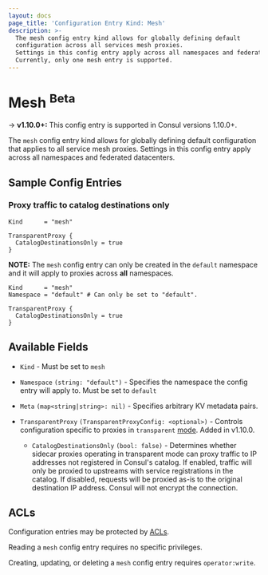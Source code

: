 ```yaml
---
layout: docs
page_title: 'Configuration Entry Kind: Mesh'
description: >-
  The mesh config entry kind allows for globally defining default
  configuration across all services mesh proxies.
  Settings in this config entry apply across all namespaces and federated datacenters.
  Currently, only one mesh entry is supported.
---
```


# Mesh <sup>Beta</sup>

-> **v1.10.0+:** This config entry is supported in Consul versions 1.10.0+.

The `mesh` config entry kind allows for globally defining
default configuration that applies to all service mesh proxies.
Settings in this config entry apply across all namespaces and federated datacenters.

## Sample Config Entries

### Proxy traffic to catalog destinations only

<Tabs>
<Tab heading="HCL">

```hcl
Kind      = "mesh"

TransparentProxy {
  CatalogDestinationsOnly = true
}
```

</Tab>
<Tab heading="HCL (Consul Enterprise)">

**NOTE:** The `mesh` config entry can only be created in the `default`
namespace and it will apply to proxies across **all** namespaces.

```hcl
Kind      = "mesh"
Namespace = "default" # Can only be set to "default".

TransparentProxy {
  CatalogDestinationsOnly = true
}
```

</Tab>
</Tabs>

## Available Fields

- `Kind` - Must be set to `mesh`

- `Namespace` `(string: "default")` <EnterpriseAlert inline /> - Specifies the namespace the config entry will apply to.
  Must be set to `default`

- `Meta` `(map<string|string>: nil)` - Specifies arbitrary KV metadata pairs.

- `TransparentProxy` `(TransparentProxyConfig: <optional>)` - Controls configuration specific to proxies in
  `transparent` [mode](/docs/connect/config-entries/service-defaults#mode). Added in v1.10.0.

  - `CatalogDestinationsOnly` `(bool: false)` - Determines whether sidecar proxies operating in transparent mode can
    proxy traffic to IP addresses not registered in Consul's catalog. If enabled, traffic will only be proxied
    to upstreams with service registrations in the catalog. If disabled, requests will be proxied as-is to the
    original destination IP address. Consul will not encrypt the connection.

## ACLs

Configuration entries may be protected by [ACLs](/docs/security/acl).

Reading a `mesh` config entry requires no specific privileges.

Creating, updating, or deleting a `mesh` config entry requires
`operator:write`.
